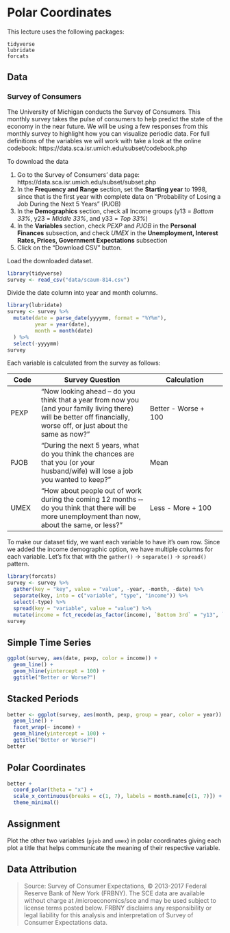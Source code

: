 # Polar Coordinates {#polar}

This lecture uses the following packages:
```
tidyverse
lubridate
forcats
```

## Data

### Survey of Consumers {-}

The University of Michigan conducts the Survey of Consumers. This monthly survey takes the pulse of
consumers to help predict the state of the economy in the near future. We will be using a few responses
from this monthly survey to highlight how you can visualize periodic data. For full definitions of the
variables we will work with take a look at the online codebook: https://data.sca.isr.umich.edu/subset/codebook.php

To download the data

1. Go to the Survey of Consumers' data page: https://data.sca.isr.umich.edu/subset/subset.php
2. In the **Frequency and Range** section, set the **Starting year** to 1998, since that is the first year with complete data on "Probability of Losing a Job During the Next 5 Years" (PJOB)
3. In the **Demographics** section, check all Income groups (y13 = *Bottom 33%*, y23 = *Middle 33%*, and y33 = *Top 33%*)
4. In the **Variables** section, check *PEXP* and *PJOB* in the **Personal Finances** subsection, and check *UMEX* in the **Unemployment, Interest Rates, Prices, Government Expectations** subsection
5. Click on the "Download CSV" button.

Load the downloaded dataset.

```r
library(tidyverse)
survey <- read_csv("data/scaum-814.csv")
```

Divide the date column into year and month columns.
```r
library(lubridate)
survey <- survey %>%
  mutate(date = parse_date(yyyymm, format = "%Y%m"),
         year = year(date),
         month = month(date)
  ) %>%
  select(-yyyymm)
survey
```

Each variable is calculated from the survey as follows:

Code  | Survey Question     | Calculation
------|---------------------|---------------
PEXP  | "Now looking ahead -- do you think that a year from now you (and your family living there) will be better off financially, worse off, or just about the same as now?" | Better - Worse + 100
PJOB  | "During the next 5 years, what do you think the chances are that you (or your husband/wife) will lose a job you wanted to keep?" | Mean
UMEX  | "How about people out of work during the coming 12 months ‐‐ do you think that there will be more unemployment than now, about the same, or less?" | Less - More + 100

To make our dataset tidy, we want each variable to have it's own row. Since we added the income demographic option,
we have multiple columns for each variable. Let's fix that with the `gather()` -> `separate()` -> `spread()` pattern.

```r
library(forcats)
survey <- survey %>%
  gather(key = "key", value = "value", -year, -month, -date) %>%
  separate(key, into = c("variable", "type", "income")) %>%
  select(-type) %>%
  spread(key = "variable", value = "value") %>%
  mutate(income = fct_recode(as_factor(income), `Bottom 3rd` = "y13", `Middle 3rd` = "y23", `Top 3rd` = "y33"))
survey
```

## Simple Time Series

```r
ggplot(survey, aes(date, pexp, color = income)) + 
  geom_line() + 
  geom_hline(yintercept = 100) +
  ggtitle("Better or Worse?")
```

## Stacked Periods

```r
better <- ggplot(survey, aes(month, pexp, group = year, color = year)) +
  geom_line() + 
  facet_wrap(~ income) +
  geom_hline(yintercept = 100) +
  ggtitle("Better or Worse?")
better
```

## Polar Coordinates

```r
better + 
  coord_polar(theta = "x") + 
  scale_x_continuous(breaks = c(1, 7), labels = month.name[c(1, 7)]) +
  theme_minimal()
```


## Assignment

Plot the other two variables (`pjob` and `umex`) in polar coordinates giving each plot a title that helps
communicate the meaning of their respective variable.

## Data Attribution

>  Source: Survey of Consumer Expectations, © 2013-2017 Federal Reserve Bank of New York (FRBNY). The SCE data are available without charge at /microeconomics/sce and may be used subject to license terms posted below. FRBNY disclaims any responsibility or legal liability for this analysis and interpretation of Survey of Consumer Expectations data.

